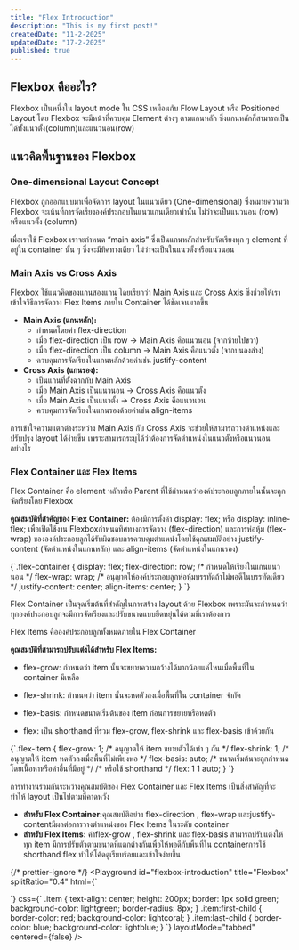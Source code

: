 ```yaml
---
title: "Flex Introduction"
description: "This is my first post!"
createdDate: "11-2-2025"
updatedDate: "17-2-2025"
published: true
---
```


## Flexbox คืออะไร?

Flexbox เป็นหนึ่งใน layout mode ใน CSS เหมือนกับ Flow Layout หรือ Positioned Layout โดย Flexbox จะมีหน้าที่ควบคุม Element ต่างๆ ตามแกนหลัก ซึ่งแกนหลักก็สามารถเป็นได้ทั้งแนวตั้ง(column)และแนวนอน(row)

## แนวคิดพื้นฐานของ Flexbox

### One-dimensional Layout Concept

Flexbox ถูกออกแบบมาเพื่อจัดการ layout ในแนวเดียว (One-dimensional) ซึ่งหมายความว่า Flexbox จะเน้นที่การจัดเรียงองค์ประกอบในแนวแกนเดียวเท่านั้น ไม่ว่าจะเป็นแนวนอน (row) หรือแนวตั้ง (column)

เมื่อเราใช้ Flexbox เราจะกำหนด “main axis” ซึ่งเป็นแกนหลักสำหรับจัดเรียงทุก ๆ element ที่อยู่ใน container นั้น ๆ ซึ่งจะมีทิศทางเดียว ไม่ว่าจะเป็นในแนวตั้งหรือแนวนอน

### Main Axis vs Cross Axis

Flexbox ใช้แนวคิดของแกนสองแกน โดยเรียกว่า Main Axis และ Cross Axis ซึ่งช่วยให้เราเข้าใจวิธีการจัดวาง Flex Items ภายใน Container ได้ชัดเจนมากขึ้น

- **Main Axis (แกนหลัก):**
  - กำหนดโดยค่า <TextCode>flex-direction</TextCode>
  - เมื่อ <TextCode>flex-direction</TextCode> เป็น row → Main Axis คือแนวนอน (จากซ้ายไปขวา)
  - เมื่อ <TextCode>flex-direction</TextCode> เป็น column → Main Axis คือแนวตั้ง (จากบนลงล่าง)
  - ควบคุมการจัดเรียงในแกนหลักด้วยค่าเช่น justify-content
- **Cross Axis (แกนรอง):**
  - เป็นแกนที่ตั้งฉากกับ Main Axis
  - เมื่อ Main Axis เป็นแนวนอน → Cross Axis คือแนวตั้ง
  - เมื่อ Main Axis เป็นแนวตั้ง → Cross Axis คือแนวนอน
  - ควบคุมการจัดเรียงในแกนรองด้วยค่าเช่น align-items

<FlexDirection withAlignment={true} />

<Callout title="Main Axis vs Cross Axis">
  การเข้าใจความแตกต่างระหว่าง Main Axis กับ Cross Axis
  จะช่วยให้สามารถวางตำแหน่งและปรับปรุง layout ได้ง่ายขึ้น
  เพราะสามารถระบุได้ว่าต้องการจัดตำแหน่งในแนวตั้งหรือแนวนอนอย่างไร
</Callout>

### Flex Container และ Flex Items

Flex Container คือ element หลักหรือ Parent ที่ใช้กำหนดว่าองค์ประกอบลูกภายในนั้นจะถูกจัดเรียงโดย Flexbox

<strong>คุณสมบัติที่สำคัญของ Flex Container:</strong> ต้องมีการตั้งค่า <TextCode>
  display: flex;
</TextCode> หรือ <TextCode>display: inline-flex;</TextCode> เพื่อเปิดใช้งาน
Flexboxกำหนดทิศทางการจัดวาง (flex-direction) และการห่อหุ้ม (flex-wrap)
ขององค์ประกอบลูกได้รับผิดชอบการควบคุมตำแหน่งโดยใช้คุณสมบัติอย่าง justify-content (จัดตำแหน่งในแกนหลัก)
และ align-items (จัดตำแหน่งในแกนรอง)

<CodeBlock copiable={true}>
  {`.flex-container {  
    display: flex;  
    flex-direction: row;    /* กำหนดให้เรียงในแกนแนวนอน */  
    flex-wrap: wrap;        /* อนุญาตให้องค์ประกอบลูกห่อหุ้มบรรทัดถ้าไม่พอดีในบรรทัดเดียว */  
    justify-content: center;  
    align-items: center;  
}
`}
</CodeBlock>

Flex Container เป็นจุดเริ่มต้นที่สำคัญในการสร้าง layout ด้วย Flexbox เพราะมันจะกำหนดว่าทุกองค์ประกอบลูกจะมีการจัดเรียงและปรับขนาดแบบยืดหยุ่นได้ตามที่เราต้องการ

Flex Items คือองค์ประกอบลูกทั้งหมดภายใน Flex Container

<strong>คุณสมบัติที่สามารถปรับแต่งได้สำหรับ Flex Items:</strong>

- <TextCode>flex-grow:</TextCode> กำหนดว่า item
  นั้นจะขยายความกว้างได้มากน้อยแค่ไหนเมื่อพื้นที่ใน container มีเหลือ

- <TextCode>flex-shrink:</TextCode> กำหนดว่า item นั้นจะหดตัวลงเมื่อพื้นที่ใน
  container จำกัด

- <TextCode>flex-basis:</TextCode> กำหนดขนาดเริ่มต้นของ item
  ก่อนการขยายหรือหดตัว

- <TextCode>flex:</TextCode> เป็น shorthand ที่รวม flex-grow, flex-shrink และ
  flex-basis เข้าด้วยกัน

<CodeBlock copiable={true}>
  {`.flex-item {  
  flex-grow: 1;      /* อนุญาตให้ item ขยายตัวได้เท่า ๆ กัน */  
  flex-shrink: 1;    /* อนุญาตให้ item หดตัวลงเมื่อพื้นที่ไม่เพียงพอ */  
  flex-basis: auto;  /* ขนาดเริ่มต้นจะถูกกำหนดโดยเนื้อหาหรือค่าอื่นที่มีอยู่ */  
  /* หรือใช้ shorthand */  
  flex: 1 1 auto;    
}
`}
</CodeBlock>

การทำงานร่วมกันระหว่างคุณสมบัติของ Flex Container และ Flex Items เป็นสิ่งสำคัญที่จะทำให้ layout เป็นไปตามที่คาดหวัง

- <strong>สำหรับ Flex Container:</strong>คุณสมบัติอย่าง
  <TextCode>flex-direction</TextCode> , <TextCode>flex-wrap</TextCode>
  และ<TextCode>justify-content</TextCode>มีผลต่อการวางตำแหน่งของ Flex Items
  ในระดับ container
- <strong>สำหรับ Flex Items:</strong>
  ค่า<TextCode>flex-grow</TextCode> , <TextCode>flex-shrink</TextCode> และ
  <TextCode>flex-basis</TextCode>
  สามารถปรับแต่งให้ทุก item
  มีการปรับตัวตามขนาดที่แตกต่างกันเพื่อให้พอดีกับพื้นที่ใน containerการใช้
  shorthand flex ทำให้โค้ดดูเรียบร้อยและเข้าใจง่ายขึ้น

{/* prettier-ignore */}
<Playground
  id="flexbox-introduction"
  title="Flexbox"
  splitRatio="0.4"
  html={`
<style>
      .container {  
        display: flex;  
        gap: 16px;  
        justify-content: center;
        flex-wrap: wrap; /* ลองสลับค่าระหว่าง nowrap กับ wrap เพื่อดูความแตกต่าง */
    }
      .item {
        flex: 0 0 150px; /* ขยาย, หดตัว, และมีขนาดพื้นฐาน 200px */
    }
</style>
<div class="container">
    <div class="item"></div>
    <div class="item"></div>
    <div class="item"></div>
</div>
`}
  css={`
  .item {
    text-align: center;
    height: 200px;
    border: 1px solid green;
    background-color: lightgreen;
    border-radius: 8px;
  }
  .item:first-child {
    border-color: red;
    background-color: lightcoral;
  }
  .item:last-child {
    border-color: blue;
    background-color: lightblue;
  }
  `}
  layoutMode="tabbed"
  centered={false}
/>
